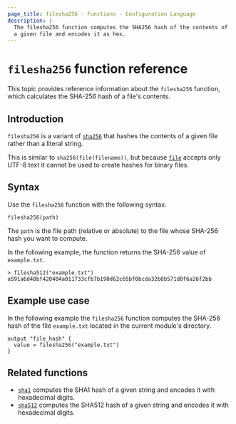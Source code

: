 ```yaml
---
page_title: filesha256 - Functions - Configuration Language
description: |-
  The filesha256 function computes the SHA256 hash of the contents of
  a given file and encodes it as hex.
---
```


# `filesha256` function reference
This topic provides reference information about the `filesha256` function, which calculates the SHA-256 hash of a file's contents. 

## Introduction

`filesha256` is a variant of [`sha256`](/terraform/language/functions/sha256)
that hashes the contents of a given file rather than a literal string.

This is similar to `sha256(file(filename))`, but
because [`file`](/terraform/language/functions/file) accepts only UTF-8 text it cannot be used to
create hashes for binary files.

## Syntax

Use the `filesha256` function with the following syntax:

```hcl
filesha256(path)
```

The `path` is the file path (relative or absolute) to the file whose SHA-256 hash you want to compute.

In the following example, the function returns the SHA-256 value of `example.txt`.

```hcl
> filesha512("example.txt")
a591a6d40bf420404a011733cfb7b190d62c65bf0bcda32b0b571d0f6a26f2bb
```

## Example use case

In the following example the `filesha256` function computes the SHA-256 hash of the file `example.txt` located in the current module's directory.

```hcl
output "file_hash" {
  value = filesha256("example.txt")
}
```

## Related functions

- [`sha1`](/terraform/language/functions/sha1) computes the SHA1 hash of a given string and encodes it with hexadecimal digits.
- [`sha512`](/terraform/language/functions/sha512) computes the SHA512 hash of a given string and encodes it with hexadecimal digits.
